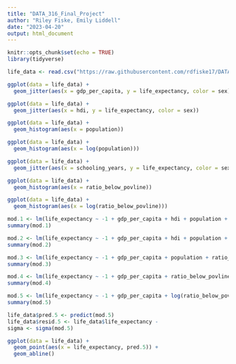```yaml
---
title: "DATA_316_Final_Project"
author: "Riley Fiske, Emily Liddell"
date: "2023-04-20"
output: html_document
---
```


```r
knitr::opts_chunk$set(echo = TRUE)
library(tidyverse)
```

```r

life_data <- read.csv("https://raw.githubusercontent.com/rdfiske17/DATA316FinalProject/main/Datasets/life_expectancy_data.csv")

ggplot(data = life_data) +
  geom_jitter(aes(x = gdp_per_capita, y = life_expectancy, color = sex))

ggplot(data = life_data) +
  geom_jitter(aes(x = hdi, y = life_expectancy, color = sex))

ggplot(data = life_data) +
  geom_histogram(aes(x = population))

ggplot(data = life_data) +
  geom_histogram(aes(x = log(population)))

ggplot(data = life_data) +
  geom_jitter(aes(x = schooling_years, y = life_expectancy, color = sex))

ggplot(data = life_data) +
  geom_histogram(aes(x = ratio_below_povline))

ggplot(data = life_data) +
  geom_histogram(aes(x = log(ratio_below_povline)))

```


```r

mod.1 <- lm(life_expectancy ~ -1 + gdp_per_capita + hdi + population + ratio_below_povline + schooling_years + as.factor(sex), data = life_data)
summary(mod.1)

mod.2 <- lm(life_expectancy ~ -1 + gdp_per_capita + hdi + population + ratio_below_povline + schooling_years, data = life_data)
summary(mod.2)

mod.3 <- lm(life_expectancy ~ -1 + gdp_per_capita + population + ratio_below_povline + schooling_years + as.factor(sex), data = life_data)
summary(mod.3)

mod.4 <- lm(life_expectancy ~ -1 + gdp_per_capita + ratio_below_povline + schooling_years + as.factor(sex), data = life_data)
summary(mod.4)

mod.5 <- lm(life_expectancy ~ -1 + gdp_per_capita + log(ratio_below_povline + .01) + schooling_years + as.factor(sex), data = life_data)
summary(mod.5)

```

```r

life_data$pred.5 <- predict(mod.5)
life_data$resid.5 <- life_data$life_expectancy - 
sigma <- sigma(mod.5)

ggplot(data = life_data) +
  geom_point(aes(x = life_expectancy, pred.5)) +
  geom_abline()

```

